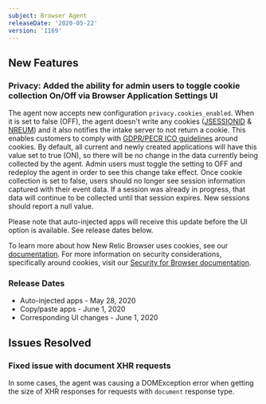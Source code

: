 ```yaml
---
subject: Browser Agent
releaseDate: '2020-05-22'
version: '1169'
---
```


## New Features

### Privacy: Added the ability for admin users to toggle cookie collection On/Off via Browser Application Settings UI

The agent now accepts new configuration `privacy.cookies_enabled`. When it is set to false (OFF), the agent doesn't write any cookies ([JSESSIONID](https://docs.newrelic.com/docs/browser/new-relic-browser/page-load-timing-resources/new-relic-cookies-used-browser#jsessionid) & [NREUM](https://docs.newrelic.com/docs/browser/new-relic-browser/page-load-timing-resources/new-relic-cookies-used-browser#nreum)) and it also notifies the intake server to not return a cookie. This enables customers to comply with [GDPR/PECR ICO guidelines](https://ico.org.uk/for-organisations/guide-to-pecr/cookies-and-similar-technologies/) around cookies. By default, all current and newly created applications will have this value set to true (ON), so there will be no change in the data currently being collected by the agent. Admin users must toggle the setting to OFF and redeploy the agent in order to see this change take effect. Once cookie collection is set to false, users should no longer see session information captured with their event data. If a session was already in progress, that data will continue to be collected until that session expires. New sessions should report a null value.

Please note that auto-injected apps will receive this update before the UI option is available. See release dates below.

To learn more about how New Relic Browser uses cookies, see our [documentation](https://docs.newrelic.com/docs/browser/new-relic-browser/page-load-timing-resources/new-relic-cookies-used-browser). For more information on security considerations, specifically around cookies, visit our [Security for Browser documentation](https://docs.newrelic.com/docs/browser/new-relic-browser/performance-quality/security-new-relic-browser#cookies).

### Release Dates

* Auto-injected apps - May 28, 2020
* Copy/paste apps - June 1, 2020
* Corresponding UI changes - June 1, 2020

## Issues Resolved

### Fixed issue with document XHR requests

In some cases, the agent was causing a DOMException error when getting the size of XHR responses for requests with `document` response type.
